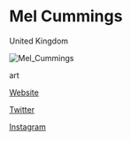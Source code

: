 # Mel Cummings

<Location>

United Kingdom

</Location>

![Mel_Cummings](./images/Mel_Cummings_v1.jpg)

<Skills>

art

</Skills>

<Personal>

[Website](http://artofmel.com)

[Twitter](https://twitter.com/artofmelc)

[Instagram](https://instagram.com/artofmelc)

</Personal>


